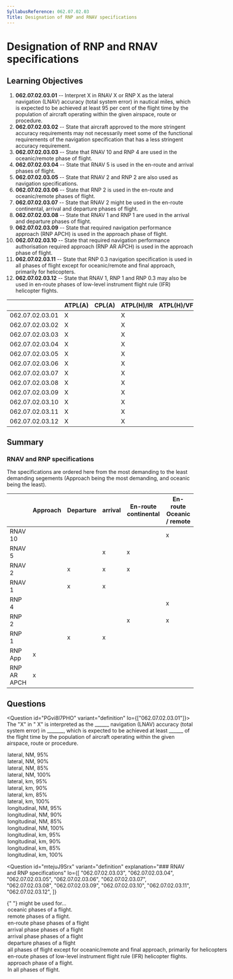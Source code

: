 ```yaml
---
SyllabusReference: 062.07.02.03
Title: Designation of RNP and RNAV specifications
---
```


# Designation of RNP and RNAV specifications

## Learning Objectives

1. **062.07.02.03.01** -- Interpret X in RNAV X or RNP X as the lateral
   navigation (LNAV) accuracy (total system error) in nautical miles, which is
   expected to be achieved at least 95 per cent of the flight time by the
   population of aircraft operating within the given airspace, route or
   procedure.
2. **062.07.02.03.02** -- State that aircraft approved to the more stringent
   accuracy requirements may not necessarily meet some of the functional
   requirements of the navigation specification that has a less stringent
   accuracy requirement.
3. **062.07.02.03.03** -- State that RNAV 10 and RNP 4 are used in the
   oceanic/remote phase of flight.
4. **062.07.02.03.04** -- State that RNAV 5 is used in the en-route and arrival
   phases of flight.
5. **062.07.02.03.05** -- State that RNAV 2 and RNP 2 are also used as
   navigation specifications.
6. **062.07.02.03.06** -- State that RNP 2 is used in the en-route and
   oceanic/remote phases of flight.
7. **062.07.02.03.07** -- State that RNAV 2 might be used in the en-route
   continental, arrival and departure phases of flight.
8. **062.07.02.03.08** -- State that RNAV 1 and RNP 1 are used in the arrival
   and departure phases of flight.
9. **062.07.02.03.09** -- State that required navigation performance approach
   (RNP APCH) is used in the approach phase of flight.
10. **062.07.02.03.10** -- State that required navigation performance
    authorisation required approach (RNP AR APCH) is used in the approach phase
    of flight.
11. **062.07.02.03.11** -- State that RNP 0.3 navigation specification is used
    in all phases of flight except for oceanic/remote and final approach,
    primarily for helicopters.
12. **062.07.02.03.12** -- State that RNAV 1, RNP 1 and RNP 0.3 may also be used
    in en-route phases of low-level instrument flight rule (IFR) helicopter
    flights.

|                 | ATPL(A) | CPL(A) | ATPL(H)/IR | ATPL(H)/VFR | CPL(H) | IR  | CBIR(A) |
| --------------- | ------- | ------ | ---------- | ----------- | ------ | --- | ------- |
| 062.07.02.03.01 | X       |        | X          |             |        | X   |         |
| 062.07.02.03.02 | X       |        | X          |             |        | X   | X       |
| 062.07.02.03.03 | X       |        | X          |             |        | X   |         |
| 062.07.02.03.04 | X       |        | X          |             |        | X   | X       |
| 062.07.02.03.05 | X       |        | X          |             |        | X   |         |
| 062.07.02.03.06 | X       |        | X          |             |        | X   |         |
| 062.07.02.03.07 | X       |        | X          |             |        | X   |         |
| 062.07.02.03.08 | X       |        | X          |             |        | X   | X       |
| 062.07.02.03.09 | X       |        | X          |             |        | X   | X       |
| 062.07.02.03.10 | X       |        | X          |             |        | X   | X       |
| 062.07.02.03.11 | X       |        | X          |             |        | X   |         |
| 062.07.02.03.12 | X       |        | X          |             |        | X   |         |

## Summary

### RNAV and RNP specifications

The specifications are ordered here from the most demanding to the least
demanding segements (Approach being the most demanding, and oceanic being the
least).

|             | Approach | Departure | arrival | En-route continental | En-route Oceanic / remote |
| ----------- | -------- | --------- | ------- | -------------------- | ------------------------- |
| RNAV 10     |          |           |         |                      | x                         |
| RNAV 5      |          |           | x       | x                    |                           |
| RNAV 2      |          | x         | x       | x                    |                           |
| RNAV 1      |          | x         | x       |                      |                           |
| RNP 4       |          |           |         |                      | x                         |
| RNP 2       |          |           |         | x                    | x                         |
| RNP 1       |          | x         | x       |                      |                           |
| RNP App     | x        |           |         |                      |                           |
| RNP AR APCH | x        |           |         |                      |                           |

## Questions

<Question id="PGvi8l7PHO" variant="definition" lo={["062.07.02.03.01"]}>
  <Text variant="oneCorrect">
    The "X" in "<Subject /> X" is interpreted as the ______ navigation (LNAV)
    accuracy (total system error) in _______, which is expected to be achieved
    at least ______ of the flight time by the population of aircraft operating
    within the given airspace, route or procedure.
  </Text>
  <Option
    id="PGvi8l7PHO-1"
    subject={["RNP", "RNAV"]}
    why="For both RNAV and RNP, the definition is the same."
  >
    lateral, NM, 95%
  </Option>
  <Option id="PGvi8l7PHO-3">lateral, NM, 90%</Option>
  <Option id="PGvi8l7PHO-4">lateral, NM, 85%</Option>
  <Option id="PGvi8l7PHO-5">lateral, NM, 100%</Option>
  <Option id="PGvi8l7PHO-6">lateral, km, 95%</Option>
  <Option id="PGvi8l7PHO-7">lateral, km, 90%</Option>
  <Option id="PGvi8l7PHO-8">lateral, km, 85%</Option>
  <Option id="PGvi8l7PHO-9">lateral, km, 100%</Option>
  <Option id="PGvi8l7PHO-a">longitudinal, NM, 95%</Option>
  <Option id="PGvi8l7PHO-b">longitudinal, NM, 90%</Option>
  <Option id="PGvi8l7PHO-c">longitudinal, NM, 85%</Option>
  <Option id="PGvi8l7PHO-d">longitudinal, NM, 100%</Option>
  <Option id="PGvi8l7PHO-e">longitudinal, km, 95%</Option>
  <Option id="PGvi8l7PHO-f">longitudinal, km, 90%</Option>
  <Option id="PGvi8l7PHO-g">longitudinal, km, 85%</Option>
  <Option id="PGvi8l7PHO-h">longitudinal, km, 100%</Option>
</Question>

<Question
  id="mtejuJ9Srx"
  variant="definition"
  explanation="### RNAV and RNP specifications"
  lo={[
    "062.07.02.03.03",
    "062.07.02.03.04",
    "062.07.02.03.05",
    "062.07.02.03.06",
    "062.07.02.03.07",
    "062.07.02.03.08",
    "062.07.02.03.09",
    "062.07.02.03.10",
    "062.07.02.03.11",
    "062.07.02.03.12",
  ]}
>
  <Text variant="oneCorrect">
    {" "}
    <Subject /> might be used for...
  </Text>
  <Option id="mtejuJ9Srx-1" subject={["RNAV 10", "RNP 4", "RNP 2"]}>
    oceanic phases of a flight.
  </Option>
  <Option id="mtejuJ9Srx-2" subject={["RNAV 10", "RNP 4", "RNP 2"]}>
    remote phases of a flight.
  </Option>
  <Option id="mtejuJ9Srx-3" subject={["RNAV 5", "RNAV 2", "RNP 2"]}>
    en-route phase phases of a flight
  </Option>
  <Option id="mtejuJ9Srx-4" subject={["RNAV 5", "RNAV 2", "RNAV 1", "RNP 1"]}>
    arrival phase phases of a flight
  </Option>
  <Option id="mtejuJ9Srx-5" subject={["RNAV 5", "RNAV 2", "RNAV 1", "RNP 1"]}>
    arrival phase phases of a flight
  </Option>
  <Option id="mtejuJ9Srx-6" subject={["RNAV 2", "RNAV 1", "RNP 1"]}>
    departure phases of a flight
  </Option>
  <Option id="mtejuJ9Srx-7" subject={["RNP 0.3"]}>
    all phases of flight except for oceanic/remote and final approach, primarily
    for helicopters
  </Option>
  <Option id="mtejuJ9Srx-8" subject={["RNAV 1", "RNP 1", "RNP 0.3"]}>
    en-route phases of low-level instrument flight rule (IFR) helicopter
    flights.
  </Option>
  <Option id="mtejuJ9Srx-9" subject={["RNAV APCH", "RNP AR APCH"]}>
    approach phase of a flight.
  </Option>
  <Option id="mtejuJ9Srx-a" why="No specification is used for all phases.">
    In all phases of flight.
  </Option>
</Question>
